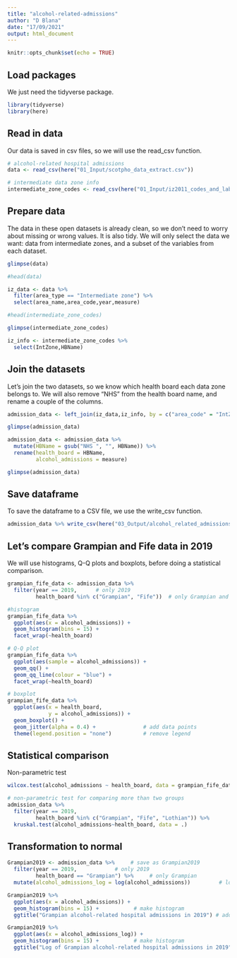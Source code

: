 ```yaml
---
title: "alcohol-related-admissions"
author: "D Blana"
date: "17/09/2021"
output: html_document
---
```


```r
knitr::opts_chunk$set(echo = TRUE)
```

## Load packages

We just need the tidyverse package.

```r
library(tidyverse)
library(here)
```

## Read in data

Our data is saved in csv files, so we will use the read_csv function.

```r
# alcohol-related hospital admissions
data <- read_csv(here("01_Input/scotpho_data_extract.csv")) 

# intermediate data zone info
intermediate_zone_codes <- read_csv(here("01_Input/iz2011_codes_and_labels_21042020.csv")) 

```

## Prepare data

The data in these open datasets is already clean, so we don't need to worry about missing or wrong values. It is also tidy. We will only select the data we want: data from intermediate zones, and a subset of the variables from each dataset.

```r
glimpse(data)

#head(data)

iz_data <- data %>%
  filter(area_type == "Intermediate zone") %>%
  select(area_name,area_code,year,measure)

#head(intermediate_zone_codes)

glimpse(intermediate_zone_codes)

iz_info <- intermediate_zone_codes %>%
  select(IntZone,HBName)

```

## Join the datasets

Let's join the two datasets, so we know which health board each data zone belongs to. We will also remove "NHS" from the health board name, and rename a couple of the columns.

```r
admission_data <- left_join(iz_data,iz_info, by = c("area_code" = "IntZone"))

glimpse(admission_data)

admission_data <- admission_data %>%
  mutate(HBName = gsub("NHS ", "", HBName)) %>%
  rename(health_board = HBName,
         alcohol_admissions = measure)

glimpse(admission_data)
```

## Save dataframe

To save the dataframe to a CSV file, we use the write_csv function.

```r
admission_data %>% write_csv(here("03_Output/alcohol_related_admissions.csv"))

```

## Let's compare Grampian and Fife data in 2019

We will use histograms, Q-Q plots and boxplots, before doing a statistical comparison.

```r

grampian_fife_data <- admission_data %>%                          
  filter(year == 2019,      # only 2019
         health_board %in% c("Grampian", "Fife"))  # only Grampian and Fife

#histogram
grampian_fife_data %>%                         
  ggplot(aes(x = alcohol_admissions)) + 
  geom_histogram(bins = 15) +
  facet_wrap(~health_board)

# Q-Q plot
grampian_fife_data %>%                          
  ggplot(aes(sample = alcohol_admissions)) +          
  geom_qq() + 
  geom_qq_line(colour = "blue") + 
  facet_wrap(~health_board)

# boxplot
grampian_fife_data %>%                          
  ggplot(aes(x = health_board,             
             y = alcohol_admissions)) +    
  geom_boxplot() +                        
  geom_jitter(alpha = 0.4) +               # add data points
  theme(legend.position = "none")          # remove legend


```

## Statistical comparison

Non-parametric test

```r
wilcox.test(alcohol_admissions ~ health_board, data = grampian_fife_data)

```

```r
# non-parametric test for comparing more than two groups
admission_data %>% 
  filter(year == 2019,
         health_board %in% c("Grampian", "Fife", "Lothian")) %>% 
  kruskal.test(alcohol_admissions~health_board, data = .)

```

## Transformation to normal

```r

Grampian2019 <- admission_data %>%     # save as Grampian2019
  filter(year == 2019,            # only 2019
         health_board == "Grampian") %>%     # only Grampian
  mutate(alcohol_admissions_log = log(alcohol_admissions))         # log hospital admissions

Grampian2019 %>% 
  ggplot(aes(x = alcohol_admissions)) +             
  geom_histogram(bins = 15) +           # make histogram
  ggtitle("Grampian alcohol-related hospital admissions in 2019") # add title

Grampian2019 %>% 
  ggplot(aes(x = alcohol_admissions_log)) +             
  geom_histogram(bins = 15) +           # make histogram
  ggtitle("Log of Grampian alcohol-related hospital admissions in 2019") # add title


```
